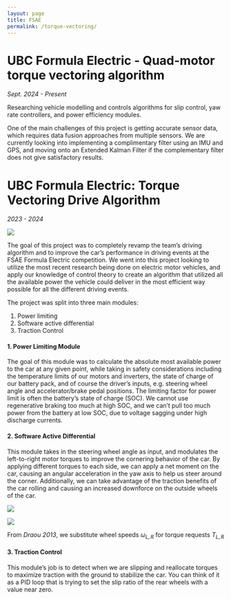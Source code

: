 ```yaml
---
layout: page
title: FSAE
permalink: /torque-vectoring/
---
```


# UBC Formula Electric - Quad-motor torque vectoring algorithm 
*Sept. 2024 - Present* 

Researching vehicle modelling and controls algorithms for slip control, yaw rate controllers, and power efficiency modules.

One of the main challenges of this project is getting accurate sensor data, which requires data fusion approaches from multiple sensors. We are currently looking into implementing a complimentary filter using an IMU and GPS, and moving onto an Extended Kalman Filter if the complementary filter does not give satisfactory results. 


# UBC Formula Electric: Torque Vectoring Drive Algorithm 
*2023 - 2024* 


![](media/c22f49f8fb6b99d68cafc8f31db64a142c95411c8fe8ccecd3ccf0c5e1ef9d88.png)  

The goal of this project was to completely revamp the team's driving algorithm and to improve the car's performance 
in driving events at the FSAE Formula Electric competition. We went into this project looking to utilize the most recent research being done on
electric motor vehicles, and apply our knowledge of control theory to create an algorithm that utilized all the available power the vehicle could deliver in the most efficient way possible for all the different driving events. 

The project was split into three main modules: 

1. Power limiting 
2. Software active differential 
3. Traction Control

####  1. Power Limiting Module

The goal of this module was to calculate the absolute most available power to the car at any given point, while taking in safety considerations including the temperature limits of our motors and inverters, the state of charge of our battery pack, and of course the driver's inputs, e.g. steering wheel angle and accelerator/brake pedal positions. The limiting factor for power limit is often the battery's state of charge (SOC). We cannot use regenerative braking too much at high SOC, and we can't pull too much power from the battery at low SOC, due to voltage sagging under high discharge currents.

#### 2. Software Active Differential 

This module takes in the steering wheel angle as input, and modulates the left-to-right motor torques to improve the cornering behavior of the car. By applying different torques to each side, we can apply a net moment on the car, causing an angular acceleration in the yaw axis to help us steer around the corner. Additionally, we can take advantage of the traction benefits of the car rolling and causing an increased downforce on the outside wheels of the car.

![](media/5c7c8663969ffe99bddc1840975ae27b93877c60bee5531a2cc3db1bc2c2a256.png)  

![](media/576b8e67f3ea7d8eb861f3be09261e5d90aed0cc396bea8e645b7927df15369c.png)  

From *Draou 2013*, we substitute wheel speeds $\omega_{L,R}$ for torque requests $T_{L,R}$ 

#### 3. Traction Control 

This module's job is to detect when we are slipping and reallocate torques to maximize traction with the ground to stabilize the car. You can think of it as a PID loop that is trying to set the slip ratio of the rear wheels with a value near zero. 

